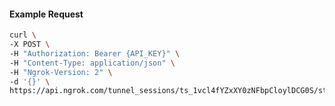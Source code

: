 
#### Example Request

```bash
curl \
-X POST \
-H "Authorization: Bearer {API_KEY}" \
-H "Content-Type: application/json" \
-H "Ngrok-Version: 2" \
-d '{}' \
https://api.ngrok.com/tunnel_sessions/ts_1vcl4fYZxXY0zNFbpCloylDCG0S/stop
```
